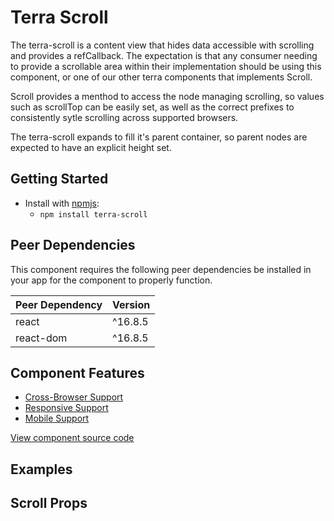 


<Badge />

# Terra Scroll

The terra-scroll is a content view that hides data accessible with scrolling and provides a refCallback. The expectation is that any consumer needing to provide a scrollable area within their implementation should be using this component, or one of our other terra components that implements Scroll.

Scroll provides a menthod to access the node managing scrolling, so values such as scrollTop can be easily set, as well as the correct prefixes to consistently sytle scrolling across supported browsers.

The terra-scroll expands to fill it's parent container, so parent nodes are expected to have an explicit height set.

## Getting Started

- Install with [npmjs](https://www.npmjs.com):
  - `npm install terra-scroll`

<!-- AUTO-GENERATED-CONTENT:START Peer Dependencies -->
## Peer Dependencies

This component requires the following peer dependencies be installed in your app for the component to properly function.

| Peer Dependency | Version |
|-|-|
| react | ^16.8.5 |
| react-dom | ^16.8.5 |

<!-- AUTO-GENERATED-CONTENT:END -->

## Component Features
* [Cross-Browser Support](https://engineering.cerner.com/terra-ui/contributing/terra-ui/component-standards#cross-browser-support)
* [Responsive Support](https://engineering.cerner.com/terra-ui/contributing/terra-ui/component-standards#responsive-support)
* [Mobile Support](https://engineering.cerner.com/terra-ui/contributing/terra-ui/component-standards#mobile-support)

[View component source code](https://github.com/cerner/terra-core/tree/master/packages/terra-scroll)

## Examples
<ScrollVertical title="Vertical Scroll" />
<ScrollHorizontal title="Horizontal Scroll"/>

## Scroll Props
<ScrollPropsTable />
